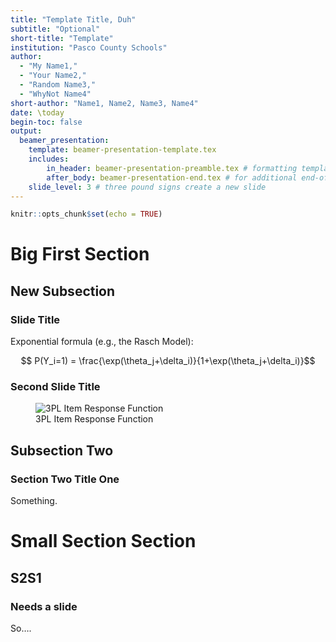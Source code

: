 ```yaml
---
title: "Template Title, Duh"
subtitle: "Optional"
short-title: "Template"
institution: "Pasco County Schools"
author: 
  - "My Name1,"
  - "Your Name2,"
  - "Random Name3,"
  - "WhyNot Name4"
short-author: "Name1, Name2, Name3, Name4"
date: \today
begin-toc: false
output: 
  beamer_presentation:
    template: beamer-presentation-template.tex
    includes:
        in_header: beamer-presentation-preamble.tex # formatting template
        after_body: beamer-presentation-end.tex # for additional end-of-slides table of contents
    slide_level: 3 # three pound signs create a new slide
---
```


```r
knitr::opts_chunk$set(echo = TRUE)
```

# Big First Section

## New Subsection

### Slide Title

Exponential formula (e.g., the Rasch Model):

$$ P(Y_i=1) = \frac{\exp(\theta_j+\delta_i)}{1+\exp(\theta_j+\delta_i)}$$

### Second Slide Title

![3PL Item Response Function](images/3pl-irf.png)

## Subsection Two

### Section Two Title One

Something.

# Small Section Section

## S2S1

### Needs a slide

So....

